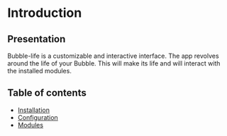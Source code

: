 # Introduction

## Presentation

Bubble-life is a customizable and interactive interface.
The app revolves around the life of your Bubble.
This will make its life and will interact with the installed modules.

## Table of contents

- [Installation](https://github.com/Achaak/bubble-life/wiki/Installation)
- [Configuration](https://github.com/Achaak/bubble-life/wiki/Configuration)
- [Modules](https://github.com/Achaak/bubble-life/wiki/Modules)
